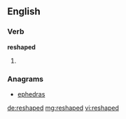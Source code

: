 ==English==

===Verb===
'''reshaped'''

# {{past of|reshape}}

===Anagrams===
* [[ephedras#English|ephedras]]

[[de:reshaped]]
[[mg:reshaped]]
[[vi:reshaped]]